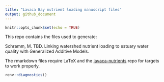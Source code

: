 ```yaml
---
title: "Lavaca Bay nutrient loading manuscript files"
output: github_document
---
```


```r
knitr::opts_chunk$set(echo = TRUE)
```

This repo contains the files used to generate:

Schramm, M. TBD. Linking watershed nutrient loading to estuary water quality with Generalized Additive Models.


The rmarkdown files require LaTeX and the [lavaca-nutrients](https://github.com/TxWRI/lavaca-nutrients) repo for targets to work properly. 

```r
renv::diagnostics()
```


